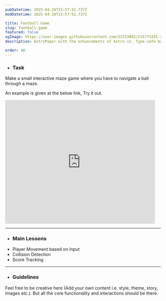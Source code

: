 ```yaml
---
pubDatetime: 2025-04-28T15:57:52.737Z
modDatetime: 2025-04-28T15:57:52.737Z

title: Football Game
slug: football-game
featured: false
ogImage: https://user-images.githubusercontent.com/53733092/215771435-25408246-2309-4f8b-a781-1f3d93bdf0ec.png
description: AstroPaper with the enhancements of Astro v2. Type-safe markdown contents, bug fixes and better dev experience etc.

order: 40
---
```



- ### Task

Make a small interactive maze game where you have to navigate a ball through a maze.

An example is given at the below link, Try it out.

<LinkMd href="https://scratch.mit.edu/projects/1164124817" title="Scratch Project Link" />

<div class="scratch-project-preview-container">
    <iframe src="https://scratch.mit.edu/projects/1164124817/embed" allowtransparency="true" width="485" height="402" frameborder="0" scrolling="no" allowfullscreen></iframe>
</div>

---

- ### Main Lessons

<ul class="dash-ul">
    <li>Player Movement based on Input</li>
    <li>Collision Detection</li>
    <li>Score Tracking</li>
</ul>

---

- ### Guidelines

Feel free to be creative here (Add your own content i.e. style, theme, story, images etc.). But all the core functionality and interactions should be there.